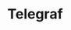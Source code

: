 ---
id: telegraf-agent
title: Telegraf
description: macOS, RedHat, CentOS, Ubuntu, Debian, FreeBSD, Windows
tags:
    - 쿠버네티스 에이전트 설치하기
---